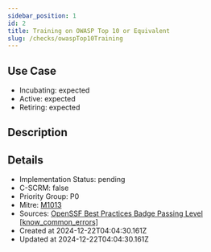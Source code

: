```yaml
---
sidebar_position: 1
id: 2
title: Training on OWASP Top 10 or Equivalent
slug: /checks/owaspTop10Training
---
```


## Use Case
<!-- LEVELS:START -->
- Incubating: expected
- Active: expected
- Retiring: expected
<!-- LEVELS:END -->

<!-- DESCRIPTION:START -->
## Description
<!-- DESCRIPTION:END -->

<!-- DETAILS:START -->
## Details
- Implementation Status: pending
- C-SCRM: false
- Priority Group: P0
- Mitre: [M1013](https://attack.mitre.org/mitigations/M1013/)
- Sources: [OpenSSF Best Practices Badge Passing Level [know_common_errors]](https://www.bestpractices.dev/en/criteria?details=true&rationale=true#0.know_common_errors)
- Created at 2024-12-22T04:04:30.161Z
- Updated at 2024-12-22T04:04:30.161Z
<!-- DETAILS:END -->
